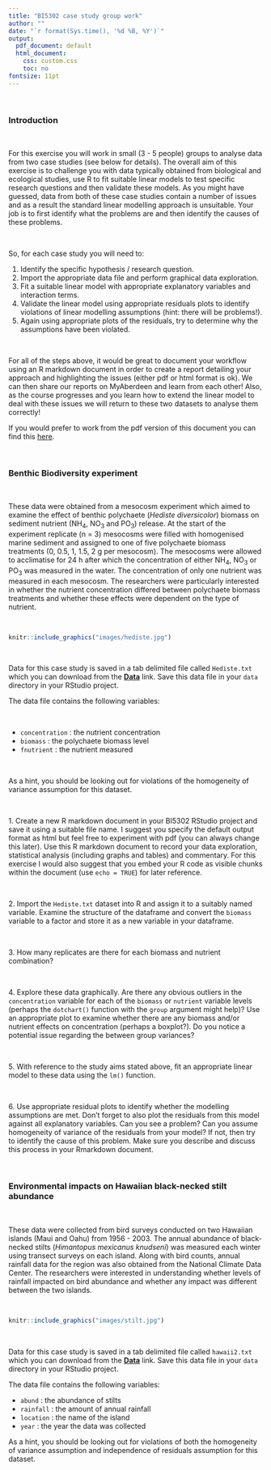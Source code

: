```yaml
---
title: "BI5302 case study group work"
author: ""
date: "`r format(Sys.time(), '%d %B, %Y')`"
output:
  pdf_document: default
  html_document:
    css: custom.css
    toc: no
fontsize: 11pt
---
```


\  

### Introduction

\  

For this exercise you will work in small (3 - 5 people) groups to analyse data from two case studies (see below for details). The overall aim of this exercise is to challenge you with data typically obtained from biological and ecological studies, use R to fit suitable linear models to test specific research questions and then validate these models. As you might have guessed, data from both of these case studies contain a number of issues and as a result the standard linear modelling approach is unsuitable. Your job is to first identify what the problems are and then identify the causes of these problems.

\  

So, for each case study you will need to:

  1. Identify the specific hypothesis / research question. 
  2. Import the appropriate data file and perform graphical data exploration. 
  3. Fit a suitable linear model with appropriate explanatory variables and interaction terms.
  4. Validate the linear model using appropriate residuals plots to identify violations of linear modelling assumptions (hint: there will be problems!).
  5. Again using appropriate plots of the residuals, try to determine why the assumptions have been violated.

\  

For all of the steps above, it would be great to document your workflow using an R markdown document in order to create a report detailing your approach and highlighting the issues (either pdf or html format is ok). We can then share our reports on MyAberdeen and learn from each other! Also, as the course progresses and you learn how to extend the linear model to deal with these issues we will return to these two datasets to analyse them correctly!

If you would prefer to work from the pdf version of this document you can find this [here](case_study_group_work.pdf).

\  

### Benthic Biodiversity experiment

\  

These data were obtained from a mesocosm experiment which aimed to examine the effect of benthic polychaete (*Hediste diversicolor*) biomass on sediment nutrient (NH~4~, NO~3~ and PO~3~) release. At the start of the experiment replicate (n = 3) mesocosms were filled with homogenised marine sediment and assigned to one of five polychaete biomass treatments (0, 0.5, 1, 1.5, 2 g per mesocosm). The mesocosms were allowed to acclimatise for 24 h after which the concentration of either NH~4~, NO~3~ or PO~3~ was measured in the water. The concentration of only one nutrient was measured in each mesocosm. The researchers were particularly interested in whether the nutrient concentration differed between polychaete biomass treatments and whether these effects were dependent on the type of nutrient.

\  

```r
knitr::include_graphics("images/hediste.jpg")
```

\  

Data for this case study is saved in a tab delimited file called `Hediste.txt` which you can download from the **[<i class="fa fa-download"></i> Data](data.html)** link. Save this data file in your `data` directory in your RStudio project.

The data file contains the following variables:

\  

  - `concentration` : the nutrient concentration
  - `biomass` : the polychaete biomass level
  - `fnutrient` : the nutrient measured

\  

As a hint, you should be looking out for violations of the homogeneity of variance assumption for this dataset.

\  

1\. Create a new R markdown document in your BI5302 RStudio project and save it using a suitable file name. I suggest you specify the default output format as html but feel free to experiment with pdf (you can always change this later). Use this R markdown document to record your data exploration, statistical analysis (including graphs and tables) and commentary. For this exercise I would also suggest that you embed your R code as visible chunks within the document (use `echo = TRUE`) for later reference.

\   

2\. Import the `Hediste.txt` dataset into R and assign it to a suitably named variable. Examine the structure of the dataframe and convert the `biomass` variable to a factor and store it as a new variable in your dataframe.

\  

3\. How many replicates are there for each biomass and nutrient combination?

\  

4\. Explore these data graphically. Are there any obvious outliers in the `concentration` variable for each of the `biomass` or `nutrient` variable levels (perhaps the `dotchart()` function with the `group` argument might help)? Use an appropriate plot to examine whether there are any biomass and/or nutrient effects on concentration (perhaps a boxplot?). Do you notice a potential issue regarding the between group variances?

\  

5\. With reference to the study aims stated above, fit an appropriate linear model to these data using the `lm()` function.

\  

6\. Use appropriate residual plots to identify whether the modelling assumptions are met. Don't forget to also plot the residuals from this model against all explanatory variables. Can you see a problem? Can you assume homogeneity of variance of the residuals from your model? If not, then try to identify the cause of this problem. Make sure you describe and discuss this process in your Rmarkdown document.

\  

### Environmental impacts on Hawaiian black-necked stilt abundance 

\  

These data were collected from bird surveys conducted on two Hawaiian islands (Maui and Oahu) from 1956 - 2003. The annual abundance of black-necked stilts (*Himantopus mexicanus knudseni*) was measured each winter using transect surveys on each island. Along with bird counts, annual rainfall data for the region was also obtained from the National Climate Data Center. The researchers were interested in understanding whether levels of rainfall impacted on bird abundance and whether any impact was different between the two islands.

\  

```r
knitr::include_graphics("images/stilt.jpg")
```

\  

Data for this case study is saved in a tab delimited file called `hawaii2.txt` which you can download from the **[<i class="fa fa-download"></i> Data](data.html)** link. Save this data file in your `data` directory in your RStudio project. 

The data file contains the following variables:

  - `abund` : the abundance of stilts
  - `rainfall` : the amount of annual rainfall
  - `location` : the name of the island
  - `year` : the year the data was collected

As a hint, you should be looking out for violations of both the homogeneity of variance assumption and independence of residuals assumption for this dataset.

\ 